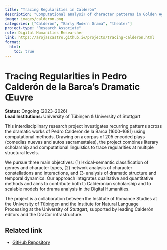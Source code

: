 ```yaml
---
title: "Tracing Regularities in Calderón"
description: "Computational analysis of character patterns in Golden Age Spanish drama."
image: images/calderon.png
categories: ["Calderón", "Early Modern Drama", "theater"]
project-type: "Research Associate"
role: Digital Humanities Researcher 
link: https://arojascastro.github.io/projects/tracing-calderon.html
format:
  html:
    toc: true
---
```


# Tracing Regularities in Pedro Calderón de la Barca’s Dramatic Œuvre

**Status:** Ongoing (2023–2026)  
**Lead Institutions:** University of Tübingen & University of Stuttgart

This interdisciplinary research project investigates recurring patterns across the dramatic works of Pedro Calderón de la Barca (1600–1681) using computational methods. Drawing on a corpus of 205 encoded plays (comedias nuevas and autos sacramentales), the project combines literary scholarship and computational linguistics to trace regularities at multiple structural levels.

We pursue three main objectives: (1) lexical-semantic classification of genres and character types, (2) network analysis of character constellations and interactions, and (3) analysis of dramatic structure and temporal dynamics. Our approach integrates qualitative and quantitative methods and aims to contribute both to Calderonian scholarship and to scalable models for drama analysis in the Digital Humanities.

The project is a collaboration between the Institute of Romance Studies at the University of Tübingen and the Institute for Natural Language Processing at the University of Stuttgart, supported by leading Calderón editors and the DraCor infrastructure.

## Related link
- [GitHub Repository](https://github.com/dracor-org/caldracor)